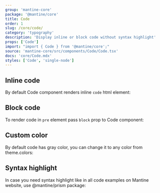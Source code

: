 ```yaml
---
group: 'mantine-core'
package: '@mantine/core'
title: Code
order: 1
slug: /core/code/
category: 'typography'
description: 'Display inline or block code without syntax highlight'
props: ['Code']
import: "import { Code } from '@mantine/core';"
source: 'mantine-core/src/components/Code/Code.tsx'
docs: 'core/Code.mdx'
styles: ['Code', 'single-node']
---
```



## Inline code

By default Code component renders inline `code` html element:

<Demo data={CodeDemos.inline} />

## Block code

To render code in `pre` element pass `block` prop to Code component:

<Demo data={CodeDemos.block} />

## Custom color

By default code has gray color,
you can change it to any color from <GatsbyLink to="/pages/theming/#colors">theme.colors</GatsbyLink>:

<Demo data={CodeDemos.colors} />

## Syntax highlight

In case you need syntax highlight like in all code examples on Mantine website,
use <GatsbyLink to="/others/prism/">@mantine/prism</GatsbyLink> package:

<Demo data={PrismDemos.usage} />
